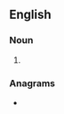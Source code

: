 ==English==

===Noun===
{{head|en|noun form}}

# {{plural of|en|affirmer}}

===Anagrams===
* {{anagrams|en|a=aeffimrrs|reaffirms}}